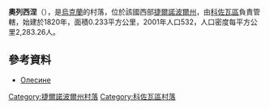{{coord|49|29|19|N|25|10|4|E|scale:30000|display=title}}

'''奧列西涅'''（{{lang-uk|Олесине}}），是[[烏克蘭|烏克蘭]]的村落，位於該國西部[[捷爾諾波爾州|捷爾諾波爾州]]，由[[科佐瓦區|科佐瓦區]]負責管轄，始建於1820年，面積0.233平方公里，2001年人口532，人口密度每平方公里2,283.26人。

==參考資料==
* [http://gska2.rada.gov.ua/pls/z7502/A005?rdat1=20.10.2003&rf7571=31202 Олесине]{{dead link|date=2017年12月 |bot=InternetArchiveBot |fix-attempted=yes }}

{{DEFAULTSORT:Олесине}}
[[Category:捷爾諾波爾州村落|Category:捷爾諾波爾州村落]]
[[Category:科佐瓦區村落|Category:科佐瓦區村落]]


{{Ternopil-geo-stub}}